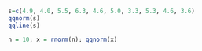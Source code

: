 ```{r}
s=c(4.9, 4.0, 5.5, 6.3, 4.6, 5.0, 3.3, 5.3, 4.6, 3.6)
qqnorm(s)
qqline(s)

n = 10; x = rnorm(n); qqnorm(x)
```

